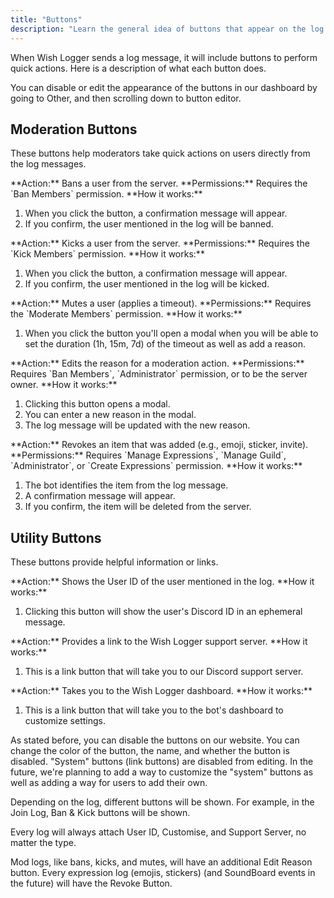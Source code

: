 ```yaml
---
title: "Buttons"
description: "Learn the general idea of buttons that appear on the log messages"
---
```


When Wish Logger sends a log message, it will include buttons to perform quick actions. Here is a description of what each button does.

<Tip>
  You can disable or edit the appearance of the buttons in our dashboard by going to Other, and then scrolling down to button editor.
</Tip>

## Moderation Buttons

These buttons help moderators take quick actions on users directly from the log messages.

<Card title="Ban" icon="hammer" iconType="solid" color="#ef4444">
  **Action:** Bans a user from the server.
  **Permissions:** Requires the `Ban Members` permission.
  **How it works:**

  1. When you click the button, a confirmation message will appear.
  2. If you confirm, the user mentioned in the log will be banned.
</Card>

<Card title="Kick" icon="arrow-right-from-bracket" iconType="solid" color="#f97316">
  **Action:** Kicks a user from the server.
  **Permissions:** Requires the `Kick Members` permission.
  **How it works:**

  1. When you click the button, a confirmation message will appear.
  2. If you confirm, the user mentioned in the log will be kicked.
</Card>

<Card title="Mute" icon="microphone-slash" iconType="solid" color="#eab308">
  **Action:** Mutes a user (applies a timeout).
  **Permissions:** Requires the `Moderate Members` permission.
  **How it works:**

  1. When you click the button you'll open a modal when you will be able to set the duration (1h, 15m, 7d) of the timeout as well as add a reason. 
</Card>

<Card title="Edit Reason" icon="pen-to-square" iconType="solid" color="#3b82f6">
  **Action:** Edits the reason for a moderation action.
  **Permissions:** Requires `Ban Members`, `Administrator` permission, or to be the server owner.
  **How it works:**

  1. Clicking this button opens a modal.
  2. You can enter a new reason in the modal.
  3. The log message will be updated with the new reason.
</Card>

<Card title="Revoke" icon="x" iconType="solid" color="#8b5cf6">
  **Action:** Revokes an item that was added (e.g., emoji, sticker, invite).
  **Permissions:** Requires `Manage Expressions`, `Manage Guild`, `Administrator`, or `Create Expressions` permission.
  **How it works:**

  1. The bot identifies the item from the log message.
  2. A confirmation message will appear.
  3. If you confirm, the item will be deleted from the server.
</Card>

## Utility Buttons

These buttons provide helpful information or links.

<Card title="User ID" icon="id-card" iconType="solid" color="#14b8a6">
  **Action:** Shows the User ID of the user mentioned in the log.
  **How it works:**

  1. Clicking this button will show the user's Discord ID in an ephemeral message.
</Card>

<Card title="Support Server" icon="life-ring" iconType="solid" color="#6366f1">
  **Action:** Provides a link to the Wish Logger support server.
  **How it works:**

  1. This is a link button that will take you to our Discord support server.
</Card>

<Card title="Customise" icon="wrench" iconType="solid" color="#d946ef">
  **Action:** Takes you to the Wish Logger dashboard.
  **How it works:**

  1. This is a link button that will take you to the bot's dashboard to customize settings.
</Card>

As stated before, you can disable the buttons on our website. You can change the color of the button, the name, and whether the button is disabled. "System" buttons (link buttons) are disabled from editing. In the future, we're planning to add a way to customize the "system" buttons as well as adding a way for users to add their own.

Depending on the log, different buttons will be shown. For example, in the Join Log, Ban & Kick buttons will be shown.

<Info>
  Every log will always attach User ID, Customise, and Support Server, no matter the type.
</Info>

Mod logs, like bans, kicks, and mutes, will have an additional Edit Reason button. Every expression log (emojis, stickers) (and SoundBoard events in the future) will have the Revoke Button.